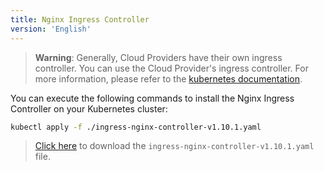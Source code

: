 ```yaml
---
title: Nginx Ingress Controller
version: 'English'
---
```


> **Warning**: Generally, Cloud Providers have their own ingress controller. You can use the Cloud Provider's ingress controller. For more information, please refer to the [kubernetes documentation](https://kubernetes.io/docs/concepts/services-networking/ingress-controllers/).

You can execute the following commands to install the Nginx Ingress Controller on your Kubernetes cluster:

```bash
kubectl apply -f ./ingress-nginx-controller-v1.10.1.yaml
```

> <a href="https://assets-docs.dify.ai/2024/12/88d4cee27ae27fb0f0e31ad3d5165290.yaml" download="ingress-nginx-controller-v1.10.1.yaml">Click here</a> to download the `ingress-nginx-controller-v1.10.1.yaml` file.
